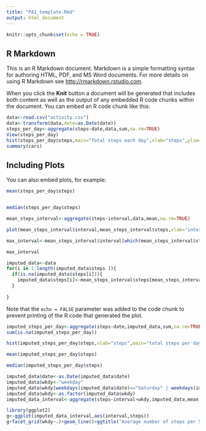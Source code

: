 ---
title: "PA1_template.Rmd"
output: html_document
---

```{r setup, include=FALSE}
knitr::opts_chunk$set(echo = TRUE)
```

## R Markdown

This is an R Markdown document. Markdown is a simple formatting syntax for authoring HTML, PDF, and MS Word documents. For more details on using R Markdown see <http://rmarkdown.rstudio.com>.

When you click the **Knit** button a document will be generated that includes both content as well as the output of any embedded R code chunks within the document. You can embed an R code chunk like this:

```{r cars}
data<-read.csv("activity.csv")
data<-transform(data,date=as.Date(date))
steps_per_day<-aggregate(steps~date,data,sum,na.rm=TRUE)
View(steps_per_day)
hist(steps_per_day$steps,main="Total steps each day",xlab="steps",ylim=c(0,40),label=TRUE)
summary(cars)
```

## Including Plots

You can also embed plots, for example:

```{r }
mean(steps_per_day$steps)
```


```{r }
```


```{r }
median(steps_per_day$steps)
```
```{r echo=TRUE}
mean_steps_interval<-aggregate(steps~interval,data,mean,na.rm=TRUE)
```


```{r echo=TRUE}
plot(mean_steps_interval$interval,mean_steps_interval$steps,xlab="interval",ylab="average steps",type="l",main="average no.of steps per 5 min interval")
```
```{r}
max_interval<-mean_steps_interval$interval[which(mean_steps_interval$steps==max(mean_steps_interval$steps))]
```


```{r}
max_interval
```
```{r}
imputed_data<-data
for(i in 1:length(imputed_data$steps )){
  if(is.na(imputed_data$steps[i])){
    imputed_data$steps[i]<-mean_steps_interval$steps[mean_steps_interval$interval==imputed_data$interval[i]]
  }
  
}
```

Note that the `echo = FALSE` parameter was added to the code chunk to prevent printing of the R code that generated the plot.
```{r}
imputed_steps_per_day<-aggregate(steps~date,imputed_data,sum,na.rm=TRUE)
sum(is.na(imputed_steps_per_day))
```

```{r}
hist(imputed_steps_per_day$steps,xlab="steps",main="total steps per day",ylim=c(0,40),labels = TRUE)
```
```{r}
mean(imputed_steps_per_day$steps)
```

```{r}
median(imputed_steps_per_day$steps)
```

```{r}
imputed_data$date<-as.Date(imputed_data$date)
imputed_data$wkdy<-"weekday"
imputed_data$wkdy[weekdays(imputed_data$date)=="Saturday" | weekdays(imputed_data$date)=="Sunday"]<-"weekend"
imputed_data$wkdy<-as.factor(imputed_data$wkdy)
imputed_data_interval<-aggregate(steps~interval+wkdy,imputed_data,mean,na.rm=TRUE)
```

```{r}
library(ggplot2)
g<-ggplot(imputed_data_interval,aes(interval,steps))
g+facet_grid(wkdy~.)+geom_line()+ggtitle("Average number of steps per 5-min interval")
```

